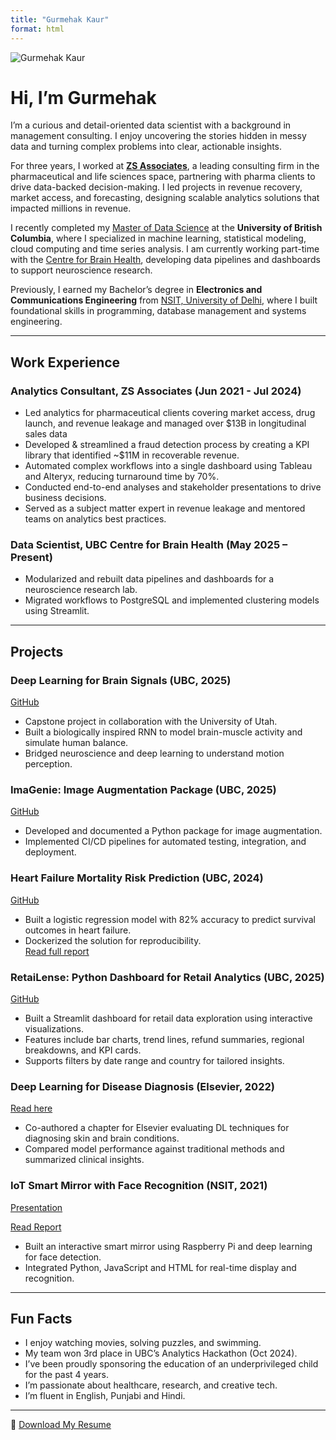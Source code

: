 ```yaml
---
title: "Gurmehak Kaur"
format: html
---
```


<img src="ID.jpeg" alt="Gurmehak Kaur" class="profile-pic">

# Hi, I'm Gurmehak

I’m a curious and detail-oriented data scientist with a background in management consulting. I enjoy uncovering 
the stories hidden in messy data and turning complex problems into clear, actionable insights.

For three years, I worked at [**ZS Associates**](https://www.zs.com/), a leading consulting firm in the pharmaceutical 
and life sciences space, partnering with pharma clients to drive data-backed 
decision-making. I led projects in revenue recovery, market access, and forecasting, designing scalable analytics 
solutions that impacted millions in revenue.

I recently completed my [Master of Data Science](https://masterdatascience.ubc.ca/programs/vancouver) at the 
**University of British Columbia**, where I specialized in machine learning, statistical modeling, cloud 
computing and time series analysis. I am currently working part-time with the 
[Centre for Brain Health](https://www.centreforbrainhealth.ca/), developing data pipelines and dashboards to 
support neuroscience research.

Previously, I earned my Bachelor's degree in **Electronics and Communications Engineering** from 
[NSIT, University of Delhi](http://www.nsut.ac.in/en/department/Electronics%20and%20Communication%20Engineering), 
where I built foundational skills in programming, database management and systems engineering.

---

## Work Experience

### Analytics Consultant, ZS Associates (Jun 2021 - Jul 2024)

- Led analytics for pharmaceutical clients covering market access, drug launch, and revenue leakage and managed over \$13B in longitudinal sales data 
- Developed & streamlined a fraud detection process by creating a KPI library that identified ~$11M in recoverable revenue. 
- Automated complex workflows into a single dashboard using Tableau and Alteryx, reducing turnaround time by 70%.
- Conducted end-to-end analyses and stakeholder presentations to drive business decisions.
- Served as a subject matter expert in revenue leakage and mentored teams on analytics best practices.

### Data Scientist, UBC Centre for Brain Health (May 2025 – Present)
- Modularized and rebuilt data pipelines and dashboards for a neuroscience research lab.
- Migrated workflows to PostgreSQL and implemented clustering models using Streamlit.

---

## Projects

### Deep Learning for Brain Signals (UBC, 2025)

[GitHub](https://github.com/gurmehak/Sensorimotor-lab) 

- Capstone project in collaboration with the University of Utah.  
- Built a biologically inspired RNN to model brain-muscle activity and simulate human balance.
- Bridged neuroscience and deep learning to understand motion perception.

### ImaGenie: Image Augmentation Package (UBC, 2025)

[GitHub](https://github.com/gurmehak/ImaGenie) 

- Developed and documented a Python package for image augmentation.
- Implemented CI/CD pipelines for automated testing, integration, and deployment.

### Heart Failure Mortality Risk Prediction (UBC, 2024)

[GitHub](https://github.com/gurmehak/heart-failure-analysis)

- Built a logistic regression model with 82% accuracy to predict survival outcomes in heart failure.
- Dockerized the solution for reproducibility.  
[Read full report](https://github.com/gurmehak/heart-failure-analysis/blob/main/reports/heart-failure-analysis.pdf)

### RetaiLense: Python Dashboard for Retail Analytics (UBC, 2025)

[GitHub](https://github.com/gurmehak/RetaiLense) 

- Built a Streamlit dashboard for retail data exploration using interactive visualizations.
- Features include bar charts, trend lines, refund summaries, regional breakdowns, and KPI cards.
- Supports filters by date range and country for tailored insights.

### Deep Learning for Disease Diagnosis (Elsevier, 2022)

[Read here](https://doi.org/10.1016/B978-0-12-824145-5.00005-8)

- Co-authored a chapter for Elsevier evaluating DL techniques for diagnosing skin and brain conditions.
- Compared model performance against traditional methods and summarized clinical insights.

### IoT Smart Mirror with Face Recognition (NSIT, 2021) 

[Presentation](https://docs.google.com/presentation/d/1Ns1ihXUf44gJLc6uuZxU51eyUDFE1XAPb52KoSL-XH0/edit?slide=id.p) 

[Read Report](https://docs.google.com/document/d/1--sOJ6_M4pGuGdtYf4vVzfevgjr05DdS8XQQwcUKKFA/edit)  

- Built an interactive smart mirror using Raspberry Pi and deep learning for face detection.
- Integrated Python, JavaScript and HTML for real-time display and recognition.

---

## Fun Facts

- I enjoy watching movies, solving puzzles, and swimming.
- My team won 3rd place in UBC’s Analytics Hackathon (Oct 2024).
- I’ve been proudly sponsoring the education of an underprivileged child for the past 4 years.
- I'm passionate about healthcare, research, and creative tech.
- I'm fluent in English, Punjabi and Hindi.

---

📄 [Download My Resume](resume.pdf)
